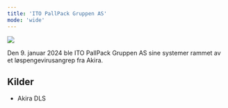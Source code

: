 ```yaml
---
title: 'ITO PallPack Gruppen AS'
mode: 'wide'
---
```


<Frame>
<img src="/images/ito-pallpack.png" noZoom/>
</Frame>

Den 9. januar 2024 ble ITO PallPack Gruppen AS sine systemer rammet av et løspengevirusangrep fra Akira.



## Kilder
- Akira DLS

